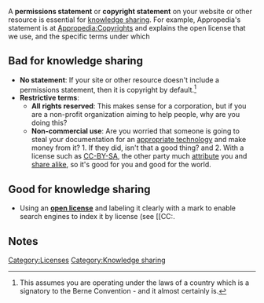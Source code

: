 A '''permissions statement''' or '''copyright statement''' on your website or other resource is essential for [[knowledge sharing]]. For example, Appropedia's statement is at [[Appropedia:Copyrights]] and explains the open license that we use, and the specific terms under which 


== Bad for knowledge sharing ==

* '''No statement''': If your site or other resource doesn't include a permissions statement, then it is copyright by default.<ref>This assumes you are operating under the laws of a country which is a signatory to the Berne Convention{{w|Berne Convention for the Protection of Literary and Artistic Works}} - and it almost certainly is.</ref>
* '''Restrictive terms''':
** '''All rights reserved''': This makes sense for a corporation, but if you are a non-profit organization aiming to help people, why are you doing this?
** '''Non-commercial use''': Are you worried that someone is going to steal your documentation for an [[appropriate technology]] and make money from it? 1. If they did, isn't that a good thing? and 2. With a license such as [[CC-BY-SA]], the other party much [[attribution|attribute]] you and [[share alike]], so it's good for you and good for the world.


== Good for knowledge sharing ==

* Using an '''[[open license]]''' and labeling it clearly with a mark to enable search engines to index it by license (see [[CC:.

==Notes==
<small><references/></small>

[[Category:Licenses]]
[[Category:Knowledge sharing]]